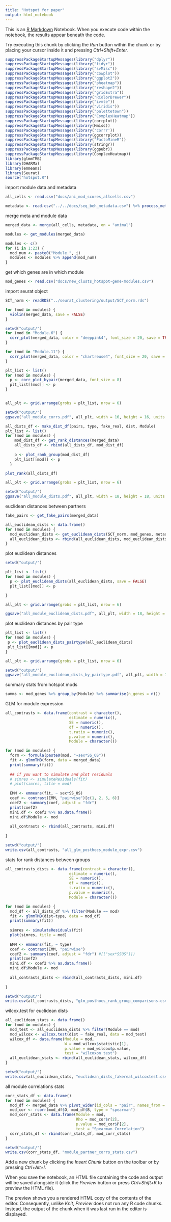```yaml
---
title: "Hotspot for paper"
output: html_notebook
---
```


This is an [R Markdown](http://rmarkdown.rstudio.com) Notebook. When you execute code within the notebook, the results appear beneath the code. 

Try executing this chunk by clicking the *Run* button within the chunk or by placing your cursor inside it and pressing *Ctrl+Shift+Enter*. 

```r
suppressPackageStartupMessages(library("dplyr"))
suppressPackageStartupMessages(library("tidyr"))
suppressPackageStartupMessages(library("svMisc"))
suppressPackageStartupMessages(library("cowplot"))
suppressPackageStartupMessages(library("ggplot2"))
suppressPackageStartupMessages(library("pheatmap"))
suppressPackageStartupMessages(library("reshape2"))
suppressPackageStartupMessages(library("gridExtra"))
suppressPackageStartupMessages(library("RColorBrewer"))
suppressPackageStartupMessages(library("ivmte"))
suppressPackageStartupMessages(library("viridis"))
suppressPackageStartupMessages(library("palettetown"))
suppressPackageStartupMessages(library("ComplexHeatmap"))
suppressPackageStartupMessages(library(corrplot))
suppressPackageStartupMessages(library(Hmisc))
suppressPackageStartupMessages(library('corrr'))
suppressPackageStartupMessages(library(ggcorrplot))
suppressPackageStartupMessages(library("FactoMineR"))
suppressPackageStartupMessages(library(stringr))
suppressPackageStartupMessages(library(ggpubr))
suppressPackageStartupMessages(library(ComplexHeatmap))
library(glmmTMB)
library(DHARMa)
library(emmeans)
library(Seurat)
source("hotspot.R")
```

import module data and metadata
```r
all_cells <- read.csv("docs/ani_mod_scores_allcells.csv")

metadata <- read.csv("../../docs/seq_beh_metadata.csv") %>% process_metadata() %>% group_level()
```
merge meta and module data
```r
merged_data <- merge(all_cells, metadata, on = "animal")
```


```r
modules <- get_modules(merged_data)

modules <- c()
for (i in 1:23) {
  mod_num <- paste0("Module.", i)
  modules <- modules %>% append(mod_num)
}

```
get which genes are in which module
```r
mod_genes <- read.csv("docs/new_clusts_hotspot-gene-modules.csv")

```

import seurat object
```r
SCT_norm <- readRDS("../seurat_clustering/output/SCT_norm.rds")
```

```r
for (mod in modules) {
  violin(merged_data, save = FALSE)
}
```
```r
setwd("output/")
for (mod in "Module.6") {
  corr_plot(merged_data, color = "deeppink4", font_size = 20, save = TRUE)
}

for (mod in "Module.11") {
  corr_plot(merged_data, color = "chartreuse4", font_size = 20, save = TRUE)
}
```

```r
plt_list <- list()
for (mod in modules) {
  p <- corr_plot_bypair(merged_data, font_size = 8)
  plt_list[[mod]] <- p
}


all_plt <- grid.arrange(grobs = plt_list, nrow = 6)

setwd("output/")
ggsave("all_module_corrs.pdf", all_plt, width = 16, height = 16, units = "in")
```


```r
all_dists_df <- make_dist_df(pairs, type, fake_real, dist, Module)
plt_list <- list()
for (mod in modules) {
    mod_dist_df <- get_rank_distances(merged_data)
    all_dists_df <- rbind(all_dists_df, mod_dist_df)
    
    p <- plot_rank_group(mod_dist_df)
    plt_list[[mod]] <- p
  }

plot_rank(all_dists_df)

all_plt <- grid.arrange(grobs = plt_list, nrow = 6)

setwd("output/")
ggsave("all_module_dists.pdf", all_plt, width = 18, height = 18, units = "in")

```
euclidean distances between partners
```r
fake_pairs <- get_fake_pairs(merged_data)

all_euclidean_dists <- data.frame()
for (mod in modules) {
  mod_euclidean_dists <- get_euclidean_dists(SCT_norm, mod_genes, metadata)
  all_euclidean_dists <- rbind(all_euclidean_dists, mod_euclidean_dists)
}
```
plot euclidean distances
```r
setwd("output/")

plt_list <- list()
for (mod in modules) {
  p <- plot_euclidean_dists(all_euclidean_dists, save = FALSE)
  plt_list[[mod]] <- p

}

all_plt <- grid.arrange(grobs = plt_list, nrow = 6)

ggsave("all_module_euclidean_dists.pdf", all_plt, width = 18, height = 18, units = "in")
```
plot euclidean distances by pair type
```r
plt_list <- list()
for (mod in modules) {
 p <- plot_euclidean_dists_pairtype(all_euclidean_dists)
 plt_list[[mod]] <- p
}

all_plt <- grid.arrange(grobs = plt_list, nrow = 6)

setwd("output/")
ggsave("all_module_euclidean_dists_by_pairtype.pdf", all_plt, width = 18, height = 18, units = "in")
```

summary stats from hotspot mods
```r
summs <- mod_genes %>% group_by(Module) %>% summarise(n_genes = n())
```

GLM for module expression
```r
all_contrasts <- data.frame(contrast = character(), 
                            estimate = numeric(), 
                            SE = numeric(), 
                            df = numeric(), 
                            t.ratio = numeric(), 
                            p.value = numeric(), 
                            Module = character())

for (mod in modules) {
  form <- formula(paste0(mod, "~sex*SS_OS"))
  fit <- glmmTMB(form, data = merged_data)
  print(summary(fit))
  
  ## if you want to simulate and plot residuals
  # simres <- simulateResiduals(fit)
  # plot(simres, title = mod)
  
  EMM <- emmeans(fit, ~ sex*SS_OS)
  coef <- contrast(EMM, "pairwise")[c(1, 2, 5, 6)]
  coef2 <- summary(coef, adjust = "fdr")
  print(coef2)
  mini.df <- coef2 %>% as.data.frame()
  mini.df$Module <- mod
  
  all_contrasts <- rbind(all_contrasts, mini.df)
  
}
```
```r
setwd("output/")
write.csv(all_contrasts, "all_glm_posthocs_module_expr.csv")
```
stats for rank distances between groups
```r
all_contrasts_dists <- data.frame(contrast = character(), 
                            estimate = numeric(), 
                            SE = numeric(), 
                            df = numeric(), 
                            t.ratio = numeric(), 
                            p.value = numeric(), 
                            Module = character())

for (mod in modules) {
  mod_df <- all_dists_df %>% filter(Module == mod)
  fit <- glmmTMB(dist~type, data = mod_df)
  print(summary(fit))
  
  simres <- simulateResiduals(fit)
  plot(simres, title = mod)
  
  EMM <- emmeans(fit, ~ type)
  coef <- contrast(EMM, "pairwise")
  coef2 <- summary(coef, adjust = "fdr") #[["sex*SSOS"]])
  print(coef2)
  mini.df <- coef2 %>% as.data.frame()
  mini.df$Module <- mod
  
  all_contrasts_dists <- rbind(all_contrasts_dists, mini.df)
  
}
```
```r
setwd("output/")
write.csv(all_contrasts_dists, "glm_posthocs_rank_group_comparisons.csv")
```

wilcox.test for euclidean dists
```r
all_euclidean_stats <- data.frame()
for (mod in modules) {
  mod_test <- all_euclidean_dists %>% filter(Module == mod)
  mod_wilcox <- wilcox.test(dist ~ fake_real, data = mod_test)
  wilcox_df <- data.frame(Module = mod,
                          W = mod_wilcox$statistic[1],
                          p.value = mod_wilcox$p.value,
                          test = "wilcoxon test")
  all_euclidean_stats <- rbind(all_euclidean_stats, wilcox_df)
}
```
```r
setwd("output/")
write.csv(all_euclidean_stats, "euclidean_dists_fakereal_wilcoxtest.csv")
```


all module correlations stats
```r
corr_stats_df <- data.frame()
for (mod in modules) {
  mod_df <- merged_data %>% pivot_wider(id_cols = "pair", names_from = "color", values_from = mod)
  mod_cor <- rcorr(mod_df$O, mod_df$B, type = "spearman")
  mod_corr_stats <- data.frame(Module = mod,
                               Rho = mod_cor$r[2],
                               p.value = mod_cor$P[2],
                               test = "Spearman Correlation")
  corr_stats_df <- rbind(corr_stats_df, mod_corr_stats)
}
```
```r
setwd("output/")
write.csv(corr_stats_df, "module_partner_corrs_stats.csv")
```


Add a new chunk by clicking the *Insert Chunk* button on the toolbar or by pressing *Ctrl+Alt+I*.

When you save the notebook, an HTML file containing the code and output will be saved alongside it (click the *Preview* button or press *Ctrl+Shift+K* to preview the HTML file).

The preview shows you a rendered HTML copy of the contents of the editor. Consequently, unlike *Knit*, *Preview* does not run any R code chunks. Instead, the output of the chunk when it was last run in the editor is displayed.

